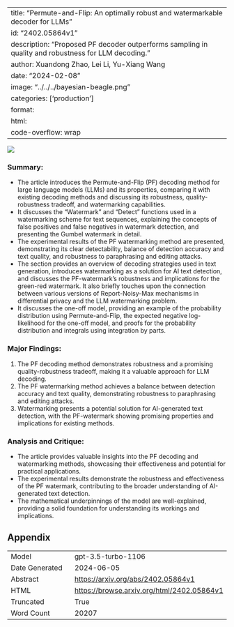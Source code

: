 
---
title: "Permute-and-Flip: An optimally robust and watermarkable decoder for LLMs"
id: "2402.05864v1"
description: "Proposed PF decoder outperforms sampling in quality and robustness for LLM decoding."
author: Xuandong Zhao, Lei Li, Yu-Xiang Wang
date: "2024-02-08"
image: "../../../bayesian-beagle.png"
categories: ['production']
format:
  html:
    code-overflow: wrap
---

![](../../../bayesian-beagle.png)

### Summary:
- The article introduces the Permute-and-Flip (PF) decoding method for large language models (LLMs) and its properties, comparing it with existing decoding methods and discussing its robustness, quality-robustness tradeoff, and watermarking capabilities.
- It discusses the "Watermark" and "Detect" functions used in a watermarking scheme for text sequences, explaining the concepts of false positives and false negatives in watermark detection, and presenting the Gumbel watermark in detail.
- The experimental results of the PF watermarking method are presented, demonstrating its clear detectability, balance of detection accuracy and text quality, and robustness to paraphrasing and editing attacks.
- The section provides an overview of decoding strategies used in text generation, introduces watermarking as a solution for AI text detection, and discusses the PF-watermark's robustness and implications for the green-red watermark. It also briefly touches upon the connection between various versions of Report-Noisy-Max mechanisms in differential privacy and the LLM watermarking problem.
- It discusses the one-off model, providing an example of the probability distribution using Permute-and-Flip, the expected negative log-likelihood for the one-off model, and proofs for the probability distribution and integrals using integration by parts.

### Major Findings:
1. The PF decoding method demonstrates robustness and a promising quality-robustness tradeoff, making it a valuable approach for LLM decoding.
2. The PF watermarking method achieves a balance between detection accuracy and text quality, demonstrating robustness to paraphrasing and editing attacks.
3. Watermarking presents a potential solution for AI-generated text detection, with the PF-watermark showing promising properties and implications for existing methods.

### Analysis and Critique:
- The article provides valuable insights into the PF decoding and watermarking methods, showcasing their effectiveness and potential for practical applications.
- The experimental results demonstrate the robustness and effectiveness of the PF watermark, contributing to the broader understanding of AI-generated text detection.
- The mathematical underpinnings of the model are well-explained, providing a solid foundation for understanding its workings and implications.

## Appendix

|          |          |
|----------|----------|
| Model     | gpt-3.5-turbo-1106       |
| Date Generated     | 2024-06-05       |
| Abstract | [https://arxiv.org/abs/2402.05864v1](https://arxiv.org/abs/2402.05864v1)        |
| HTML     | [https://browse.arxiv.org/html/2402.05864v1](https://browse.arxiv.org/html/2402.05864v1)       |
| Truncated       | True       |
| Word Count       | 20207       |